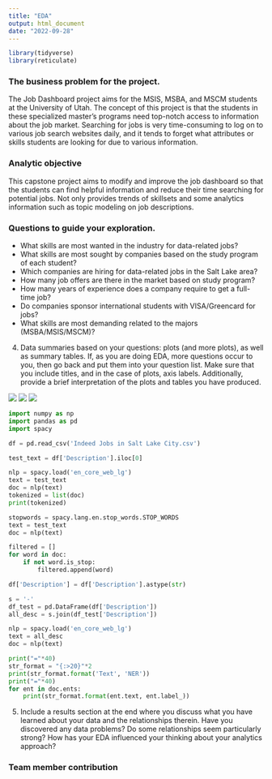 ```yaml
---
title: "EDA"
output: html_document
date: "2022-09-28"
---
```


```r
library(tidyverse)
library(reticulate)
```


### The business problem for the project.

The Job Dashboard project aims for the MSIS, MSBA, and MSCM students at the University of Utah. The concept of this project is that the students in these specialized master's programs need top-notch access to information about the job market. Searching for jobs is very time-consuming to log on to various job search websites daily, and it tends to forget what attributes or skills students are looking for due to various information. 


### Analytic objective

This capstone project aims to modify and improve the job dashboard so that the students can find helpful information and reduce their time searching for potential jobs. Not only provides trends of skillsets and some analytics information such as topic modeling on job descriptions.

### Questions to guide your exploration.

* What skills are most wanted in the industry for data-related jobs?
* What skills are most sought by companies based on the study program of each student?
* Which companies are hiring for data-related jobs in the Salt Lake area?
* How many job offers are there in the market based on study program?
* How many years of experience does a company require to get a full-time job?
* Do companies sponsor international students with VISA/Greencard for jobs?
* What skills are most demanding related to the majors (MSBA/MSIS/MSCM)?


4. Data summaries based on your questions: plots (and more plots),  as well as summary tables.  If, as you are doing EDA, more questions occur to you, then go back and put them into your question list. Make sure  that you include titles, and in the case of plots, axis labels. Additionally, provide a brief interpretation of the plots and tables you have produced.

![](./Job Dashboard 1.png)
![](./Job Dashboard 2.png)
![](./Job Dashboard 3.png)

```python
import numpy as np
import pandas as pd
import spacy

df = pd.read_csv('Indeed Jobs in Salt Lake City.csv')

test_text = df['Description'].iloc[0]

nlp = spacy.load('en_core_web_lg')
text = test_text
doc = nlp(text)
tokenized = list(doc)
print(tokenized)
```

```python
stopwords = spacy.lang.en.stop_words.STOP_WORDS
text = test_text
doc = nlp(text)

filtered = []
for word in doc:
    if not word.is_stop:
        filtered.append(word)

df['Description'] = df['Description'].astype(str)

s = '-'
df_test = pd.DataFrame(df['Description'])
all_desc = s.join(df_test['Description'])

nlp = spacy.load('en_core_web_lg')
text = all_desc
doc = nlp(text)

print("="*40)
str_format = "{:>20}"*2
print(str_format.format('Text', 'NER'))
print("="*40)
for ent in doc.ents:
    print(str_format.format(ent.text, ent.label_))
```



5. Include a results section  at the end where you discuss what you have learned about your data and the relationships therein. Have you discovered any data problems? Do some relationships seem particularly strong? How has your EDA influenced your thinking about your analytics approach?

### Team member contribution



